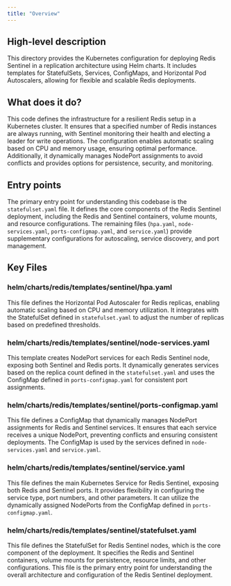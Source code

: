 ```yaml
---
title: "Overview"
---
```


## High-level description
This directory provides the Kubernetes configuration for deploying Redis Sentinel in a replication architecture using Helm charts. It includes templates for StatefulSets, Services, ConfigMaps, and Horizontal Pod Autoscalers, allowing for flexible and scalable Redis deployments.

## What does it do?
This code defines the infrastructure for a resilient Redis setup in a Kubernetes cluster. It ensures that a specified number of Redis instances are always running, with Sentinel monitoring their health and electing a leader for write operations. The configuration enables automatic scaling based on CPU and memory usage, ensuring optimal performance. Additionally, it dynamically manages NodePort assignments to avoid conflicts and provides options for persistence, security, and monitoring.

## Entry points
The primary entry point for understanding this codebase is the `statefulset.yaml` file. It defines the core components of the Redis Sentinel deployment, including the Redis and Sentinel containers, volume mounts, and resource configurations. The remaining files (`hpa.yaml`, `node-services.yaml`, `ports-configmap.yaml`, and `service.yaml`) provide supplementary configurations for autoscaling, service discovery, and port management.

## Key Files
### helm/charts/redis/templates/sentinel/hpa.yaml
This file defines the Horizontal Pod Autoscaler for Redis replicas, enabling automatic scaling based on CPU and memory utilization. It integrates with the StatefulSet defined in `statefulset.yaml` to adjust the number of replicas based on predefined thresholds.

### helm/charts/redis/templates/sentinel/node-services.yaml
This template creates NodePort services for each Redis Sentinel node, exposing both Sentinel and Redis ports. It dynamically generates services based on the replica count defined in the `statefulset.yaml` and uses the ConfigMap defined in `ports-configmap.yaml` for consistent port assignments.

### helm/charts/redis/templates/sentinel/ports-configmap.yaml
This file defines a ConfigMap that dynamically manages NodePort assignments for Redis and Sentinel services. It ensures that each service receives a unique NodePort, preventing conflicts and ensuring consistent deployments. The ConfigMap is used by the services defined in `node-services.yaml` and `service.yaml`.

### helm/charts/redis/templates/sentinel/service.yaml
This file defines the main Kubernetes Service for Redis Sentinel, exposing both Redis and Sentinel ports. It provides flexibility in configuring the service type, port numbers, and other parameters. It can utilize the dynamically assigned NodePorts from the ConfigMap defined in `ports-configmap.yaml`.

### helm/charts/redis/templates/sentinel/statefulset.yaml
This file defines the StatefulSet for Redis Sentinel nodes, which is the core component of the deployment. It specifies the Redis and Sentinel containers, volume mounts for persistence, resource limits, and other configurations. This file is the primary entry point for understanding the overall architecture and configuration of the Redis Sentinel deployment.
